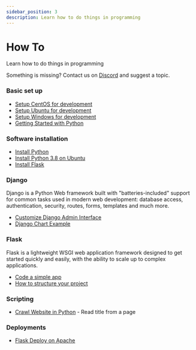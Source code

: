 ```yaml
---
sidebar_position: 3
description: Learn how to do things in programming
---
```


# How To

<SubHeading>Learn how to do things in programming</SubHeading>

Something is missing? Contact us on [Discord](https://discord.gg/fZC6hup) and suggest a topic.

### Basic set up

- [Setup CentOS for development](setup-centos-for-development.md)
- [Setup Ubuntu for development](setup-ubuntu-for-development.md)
- [Setup Windows for development](setup-windows-for-development.md)
- [Getting Started with Python](getting-started-with-python.md)

### Software installation

- [Install Python](install-python.md)
- [Install Python 3.8 on Ubuntu](install-python38-ubuntu.md)
- [Install Flask](install-flask.md)

### Django

Django is a Python Web framework built with "batteries-included" support for common tasks used in modern web development: database access, authentication, security, routes, forms, templates and much more.

- [Customize Django Admin Interface](django-admin-customization.md)
- [Django Chart Example](django-chart-example.md)

### Flask

Flask is a lightweight WSGI web application framework designed to get started quickly and easily, with the ability to scale up to complex applications.

- [Code a simple app](flask-code-simple-app.md)
- [How to structure your project](flask-structure-your-project.md)

### Scripting

- [Crawl Website in Python](python-crawl-website.md) - Read title from a page

### Deployments

- [Flask Deploy on Apache](flask-apache-centos-virtualenv-minimal-configuration.md)
